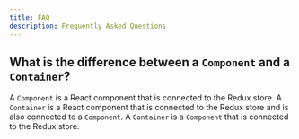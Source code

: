 ```yaml
---
title: FAQ
description: Frequently Asked Questions
---
```


## What is the difference between a `Component` and a `Container`?

A `Component` is a React component that is connected to the Redux store. A `Container` is a React component that is connected to the Redux store and is also connected to a `Component`. A `Container` is a `Component` that is connected to the Redux store.

